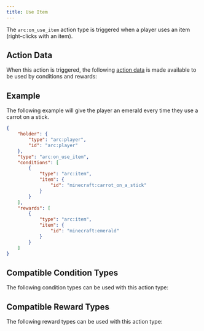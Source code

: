 ```yaml
---
title: Use Item
---
```



The `arc:on_use_item` action type is triggered when a player uses an item (right-clicks with an item).

## Action Data

When this action is triggered, the following [action data](/docs/arc/wiki/action_data/index.mdx) is made available to be used by conditions and rewards:

<ActionDataTable actionType="use_item" />

## Example

The following example will give the player an emerald every time they use a carrot on a stick.

```json title="data/my_datapack/arc/use_carrot_for_emerald.json"
{
    "holder": {
        "type": "arc:player",
        "id": "arc:player"
    },
    "type": "arc:on_use_item",
    "conditions": [
        {
            "type": "arc:item",
            "item": {
                "id": "minecraft:carrot_on_a_stick"
            }
        }
    ],
    "rewards": [
        {
            "type": "arc:item",
            "item": {
                "id": "minecraft:emerald"
            }
        }
    ]
}
```

## Compatible Condition Types

The following condition types can be used with this action type:

<CompatibleConditionTypes actionType="use_item" />

## Compatible Reward Types

The following reward types can be used with this action type:

<CompatibleRewardTypes actionType="use_item" />
